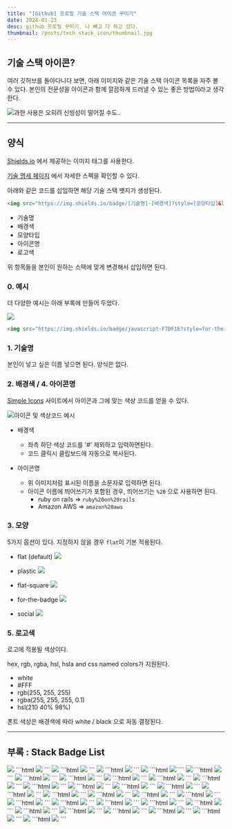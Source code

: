 ```yaml
---
title: "[Github] 프로필 기술 스택 아이콘 꾸미기"
date: 2024-01-23
desc: github 프로필 꾸미기. 나 빼고 다 하고 있다.
thumbnail: /posts/tech_stack_icon/thumbnail.jpg
---
```


## 기술 스택 아이콘?

여러 깃허브를 돌아다니다 보면, 아래 이미지와 같은 기술 스택 아이콘 목록을 자주 볼 수 있다.
본인의 전문성을 아이콘과 함께 깔끔하게 드러낼 수 있는 좋은 방법이라고 생각한다.


![과한 사용은 오히려 신빙성이 떨어질 수도..](/posts/tech_stack_icon/88.jpg)

---

## 양식

[Shields.io](https://shields.io/) 에서 제공하는 이미지 태그를 사용한다.

[기술 명세 페이지](https://shields.io/badges) 에서 자세한 스펙을 확인할 수 있다.

아래와 같은 코드를 삽입하면 해당 기술 스택 뱃지가 생성된다. 

```html
<img src="https://img.shields.io/badge/[기술명]-[배경색]?style=[모양타입]&logo=[아이콘명]&logoColor=[로고색]"/>
```

- 기술명
- 배경색
- 모양타입
- 아이콘명
- 로고색

위 항목들을 본인이 원하는 스택에 맞게 변경해서 삽입하면 된다.

### 0. 예시

더 다양한 예시는 아래 부록에 만들어 두었다.

<img src="https://img.shields.io/badge/javascript-F7DF1E?style=for-the-badge&logo=javascript&logoColor=black"/>

```html
<img src="https://img.shields.io/badge/javascript-F7DF1E?style=for-the-badge&logo=javascript&logoColor=black"/>
```

### 1. 기술명

본인이 넣고 싶은 이름 넣으면 된다. 양식은 없다. 

### 2. 배경색 / 4. 아이콘명

[Simple Icons](https://simpleicons.org/) 사이트에서 아이콘과 그에 맞는 색상 코드를 얻을 수 있다. 

![아이콘 및 색상코드 예시](/posts/tech_stack_icon/0.jpg)

- 배경색
  - 좌측 하단 색상 코드를 '#' 제외하고 입력하면된다.
  - 코드 클릭시 클립보드에 자동으로 복사된다.

- 아이콘명
  - 위 이미지처럼 표시된 이름을 소문자로 입력하면 된다. 
  - 아이콘 이름에 띄어쓰기가 포함된 경우, 띄어쓰기는 `%20` 으로 사용하면 된다.
    - ruby on rails => `ruby%20on%20rails`
    - Amazon AWS => `amazon%20aws`

### 3. 모양

5가지 옵션이 있다. 지정하지 않을 경우 `flat`이 기본 적용된다.

- flat (default) <img src="https://img.shields.io/badge/javascript-F7DF1E?style=flat&logo=javascript&logoColor=black"/>

- plastic <img src="https://img.shields.io/badge/javascript-F7DF1E?style=plastic&logo=javascript&logoColor=black"/>

- flat-square <img src="https://img.shields.io/badge/javascript-F7DF1E?style=flat-square&logo=javascript&logoColor=black"/>

- for-the-badge <img src="https://img.shields.io/badge/javascript-F7DF1E?style=for-the-badge&logo=javascript&logoColor=black"/>

- social <img src="https://img.shields.io/badge/javascript-F7DF1E?style=social&logo=javascript&logoColor=black"/>


### 5. 로고색

로고에 적용될 색상이다. 

hex, rgb, rgba, hsl, hsla and css named colors가 지원된다.

- white
- #FFF
- rgb(255, 255, 255)
- rgba(255, 255, 255, 0.1)
- hsl(210 40% 98%)

<Callout type="info">
 폰트 색상은 배경색에 따라 white / black 으로 자동 결정된다.
 </Callout>

---

## 부록 : Stack Badge List

<img src="https://img.shields.io/badge/html5-E34F26?style=for-the-badge&logo=html5&logoColor=white"/>
```html
<img src="https://img.shields.io/badge/html5-E34F26?style=for-the-badge&logo=html5&logoColor=white"/>
```

<img src="https://img.shields.io/badge/css-1572B6?style=for-the-badge&logo=css3&logoColor=white"/>
```html
<img src="https://img.shields.io/badge/css-1572B6?style=for-the-badge&logo=css3&logoColor=white"/>
```

<img src="https://img.shields.io/badge/javascript-F7DF1E?style=for-the-badge&logo=javascript&logoColor=black"/>
```html
<img src="https://img.shields.io/badge/javascript-F7DF1E?style=for-the-badge&logo=javascript&logoColor=black"/>
```

<img src="https://img.shields.io/badge/typescript-3178C6?style=for-the-badge&logo=typescript&logoColor=white"/>
```html
<img src="https://img.shields.io/badge/typescript-3178C6?style=for-the-badge&logo=typescript&logoColor=white"/>
```

<img src="https://img.shields.io/badge/react.js-61DAFB?style=for-the-badge&logo=react&logoColor=black"/>
```html
<img src="https://img.shields.io/badge/react.js-61DAFB?style=for-the-badge&logo=react&logoColor=black"/>
```

<img src="https://img.shields.io/badge/vue.js-4FC08D?style=for-the-badge&logo=vue.js&logoColor=white"/>
```html
<img src="https://img.shields.io/badge/vue.js-4FC08D?style=for-the-badge&logo=vue.js&logoColor=white"/>
```

<img src="https://img.shields.io/badge/angular.js-DD0031?style=for-the-badge&logo=angular&logoColor=white"/>
```html
<img src="https://img.shields.io/badge/angular.js-DD0031?style=for-the-badge&logo=angular&logoColor=white"/>
```

<img src="https://img.shields.io/badge/node.js-339933?style=for-the-badge&logo=Node.js&logoColor=white"/>
```html
<img src="https://img.shields.io/badge/node.js-339933?style=for-the-badge&logo=Node.js&logoColor=white"/>
```

<img src="https://img.shields.io/badge/express.js-000000?style=for-the-badge&logo=express&logoColor=white"/>
```html
<img src="https://img.shields.io/badge/express.js-000000?style=for-the-badge&logo=express&logoColor=white"/>
```

<img src="https://img.shields.io/badge/next.js-000000?style=for-the-badge&logo=next.js&logoColor=white"/>
```html
<img src="https://img.shields.io/badge/next.js-000000?style=for-the-badge&logo=next.js&logoColor=white"/>
```

<img src="https://img.shields.io/badge/nuxt.js-00DC82?style=for-the-badge&logo=nuxt.js&logoColor=white"/>
```html
<img src="https://img.shields.io/badge/nuxt.js-00DC82?style=for-the-badge&logo=nuxt.js&logoColor=white"/>
```

<img src="https://img.shields.io/badge/nest.js-E0234E?style=for-the-badge&logo=nestjs&logoColor=white"/>
```html
<img src="https://img.shields.io/badge/nest.js-E0234E?style=for-the-badge&logo=nestjs&logoColor=white"/>
```

<img src="https://img.shields.io/badge/python-3776AB?style=for-the-badge&logo=python&logoColor=white"/>
```html
<img src="https://img.shields.io/badge/python-3776AB?style=for-the-badge&logo=python&logoColor=white"/>
```

<img src="https://img.shields.io/badge/django-092E20?style=for-the-badge&logo=django&logoColor=white"/>
```html
<img src="https://img.shields.io/badge/django-092E20?style=for-the-badge&logo=django&logoColor=white"/>
```

<img src="https://img.shields.io/badge/mysql-4479A1?style=for-the-badge&logo=mysql&logoColor=white"/>
```html
<img src="https://img.shields.io/badge/mysql-4479A1?style=for-the-badge&logo=mysql&logoColor=white"/>
```

<img src="https://img.shields.io/badge/mariaDB-003545?style=for-the-badge&logo=mariaDB&logoColor=white"/>
```html
<img src="https://img.shields.io/badge/mariaDB-003545?style=for-the-badge&logo=mariaDB&logoColor=white"/>
```

<img src="https://img.shields.io/badge/mongoDB-47A248?style=for-the-badge&logo=MongoDB&logoColor=white"/>
```html
<img src="https://img.shields.io/badge/mongoDB-47A248?style=for-the-badge&logo=MongoDB&logoColor=white"/>
```

<img src="https://img.shields.io/badge/postgresql-4169E1?style=for-the-badge&logo=postgresql&logoColor=white"/>
```html
<img src="https://img.shields.io/badge/postgresql-4169E1?style=for-the-badge&logo=postgresql&logoColor=white"/>
```

<img src="https://img.shields.io/badge/firebase-FFCA28?style=for-the-badge&logo=firebase&logoColor=black"/>
```html
<img src="https://img.shields.io/badge/firebase-FFCA28?style=for-the-badge&logo=firebase&logoColor=black"/>
```

<img src="https://img.shields.io/badge/spring-6DB33F?style=for-the-badge&logo=spring&logoColor=white"/>
```html
<img src="https://img.shields.io/badge/spring-6DB33F?style=for-the-badge&logo=spring&logoColor=white"/>
```

<img src="https://img.shields.io/badge/springboot-6DB33F?style=for-the-badge&logo=springboot&logoColor=white"/>
```html
<img src="https://img.shields.io/badge/springboot-6DB33F?style=for-the-badge&logo=springboot&logoColor=white"/>
```

<img src="https://img.shields.io/badge/flutter-02569B?style=for-the-badge&logo=flutter&logoColor=white"/>
```html
<img src="https://img.shields.io/badge/flutter-02569B?style=for-the-badge&logo=flutter&logoColor=white"/>
```

<img src="https://img.shields.io/badge/github-181717?style=for-the-badge&logo=github&logoColor=white"/>
```html
<img src="https://img.shields.io/badge/github-181717?style=for-the-badge&logo=github&logoColor=white"/>
```

<img src="https://img.shields.io/badge/git-F05032?style=for-the-badge&logo=git&logoColor=white"/>
```html
<img src="https://img.shields.io/badge/git-F05032?style=for-the-badge&logo=git&logoColor=white"/>
```

<img src="https://img.shields.io/badge/aws-232F3E?style=for-the-badge&logo=amazonaws&logoColor=white"/>
```html
<img src="https://img.shields.io/badge/aws-232F3E?style=for-the-badge&logo=amazonaws&logoColor=white"/>
```

<img src="https://img.shields.io/badge/adobe-DA1F26?style=for-the-badge&logo=adobe%20creative%20cloud&logoColor=white"/>
```html
<img src="https://img.shields.io/badge/adobe-DA1F26?style=for-the-badge&logo=adobe%20creative%20cloud&logoColor=white"/>
```

<img src="https://img.shields.io/badge/linux-FCC624?style=for-the-badge&logo=linux&logoColor=black"/>
```html
<img src="https://img.shields.io/badge/linux-FCC624?style=for-the-badge&logo=linux&logoColor=black"/>
```

<img src="https://img.shields.io/badge/kubernetes-326CE5?style=for-the-badge&logo=kubernetes&logoColor=white"/>
```html
<img src="https://img.shields.io/badge/kubernetes-326CE5?style=for-the-badge&logo=kubernetes&logoColor=white"/>
```

<img src="https://img.shields.io/badge/swift-F05138?style=for-the-badge&logo=swift&logoColor=white"/>
```html
<img src="https://img.shields.io/badge/swift-F05138?style=for-the-badge&logo=swift&logoColor=white"/>
```

<img src="https://img.shields.io/badge/android-34A853?style=for-the-badge&logo=android&logoColor=white"/>
```html
<img src="https://img.shields.io/badge/android-34A853?style=for-the-badge&logo=android&logoColor=white"/>
```

